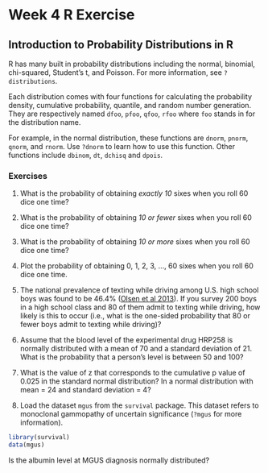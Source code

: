 Week 4 R Exercise
====

## Introduction to Probability Distributions in R

R has many built in probability distributions including the normal, binomial, chi-squared, Student's t, and Poisson. For more information, see `?distributions`.  

Each distribution comes with four functions for calculating the probability density, cumulative probability, quantile, and random number generation. They are respectively named `dfoo`, `pfoo`, `qfoo`, `rfoo` where `foo` stands in for the distribution name. 

For example, in the normal distribution, these functions are `dnorm`, `pnorm`, `qnorm`, and `rnorm`. Use `?dnorm` to learn how to use this function. Other functions include `dbinom`, `dt`, `dchisq` and `dpois`.

### Exercises
1.  What is the probability of obtaining *exactly 10* sixes when you roll 60 dice one time?

2.  What is the probability of obtaining *10 or fewer* sixes when you roll 60 dice one time?

3.  What is the probability of obtaining *10 or more* sixes when you roll 60 dice one time?

4.  Plot the probability of obtaining 0, 1, 2, 3, ..., 60 sixes when you roll 60 dice one time.

5.  The national prevalence of texting while driving among U.S. high school boys was found to be 46.4% ([Olsen et al 2013][1]). If you survey 200 boys in a high school class and 80 of them admit to texting while driving, how likely is this to occur (i.e., what is the one-sided probability that 80 or fewer boys admit to texting while driving)?

6.  Assume that the blood level of the experimental drug HRP258 is normally distributed with a mean of 70 and a standard deviation of 21. What is the probability that a person's level is between 50 and 100? 

7.  What is the value of z that corresponds to the cumulative p value of 0.025 in the standard normal distribution? In a normal distribution with mean = 24 and standard deviation = 4?

7. Load the dataset `mgus` from the `survival` package. This dataset refers to monoclonal gammopathy of uncertain significance (`?mgus` for more information).

```r
library(survival)
data(mgus)
```

Is the albumin level at MGUS diagnosis normally distributed?

[1]: http://pediatrics.aappublications.org/content/131/6/e1708.full